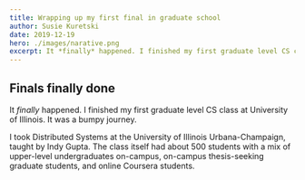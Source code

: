 ```yaml
---
title: Wrapping up my first final in graduate school
author: Susie Kuretski
date: 2019-12-19
hero: ./images/narative.png
excerpt: It *finally* happened. I finished my first graduate level CS class at University of Illinois. It was a bumpy journey.
---
```


## Finals finally done

It *finally* happened. I finished my first graduate level CS class at University of Illinois. It was a bumpy journey.

I took Distributed Systems at the University of Illinois Urbana-Champaign, taught by Indy Gupta. The class itself had about 
500 students with a mix of upper-level undergraduates on-campus, on-campus thesis-seeking graduate students, and online Coursera students. 

